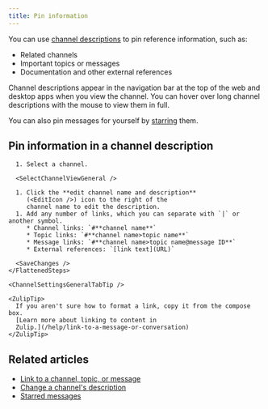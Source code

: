 ```yaml
---
title: Pin information
---
```






You can use [channel
descriptions](/help/view-channel-information#view-channel-description) to pin
reference information, such as:

* Related channels
* Important topics or messages
* Documentation and other external references

Channel descriptions appear in the navigation bar at the top of the web and
desktop apps when you view the channel. You can hover over long channel
descriptions with the mouse to view them in full.

You can also pin messages for yourself by [starring](/help/star-a-message) them.

## Pin information in a channel description

<Tabs>
  <TabItem label="Desktop/Web">
    <FlattenedSteps>
      <NavigationSteps target="relative/channel/all" />

      1. Select a channel.

      <SelectChannelViewGeneral />

      1. Click the **edit channel name and description**
         (<EditIcon />) icon to the right of the
         channel name to edit the description.
      1. Add any number of links, which you can separate with `|` or another symbol.
         * Channel links: `#**channel name**`
         * Topic links: `#**channel name>topic name**`
         * Message links: `#**channel name>topic name@message ID**`
         * External references: `[link text](URL)`

      <SaveChanges />
    </FlattenedSteps>

    <ChannelSettingsGeneralTabTip />

    <ZulipTip>
      If you aren't sure how to format a link, copy it from the compose box.
      [Learn more about linking to content in
      Zulip.](/help/link-to-a-message-or-conversation)
    </ZulipTip>
  </TabItem>
</Tabs>

## Related articles

* [Link to a channel, topic, or message](/help/link-to-a-message-or-conversation)
* [Change a channel's description](/help/change-the-channel-description)
* [Starred messages](/help/star-a-message)
